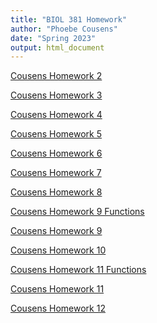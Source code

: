 ```yaml
---
title: "BIOL 381 Homework"
author: "Phoebe Cousens"
date: "Spring 2023"
output: html_document
---
```


[Cousens Homework 2](Homework_02.html)

[Cousens Homework 3](CousensHomework_3.html)

[Cousens Homework 4](CousensHomework4.html)

[Cousens Homework 5](CousensHomework5.html)

[Cousens Homework 6](CousensHomework6.html)

[Cousens Homework 7](Homework7.html)

[Cousens Homework 8](Homework8.html)

[Cousens Homework 9 Functions](my.functions.R)

[Cousens Homework 9](Homework.9.html)

[Cousens Homework 10](Homework10.html)

[Cousens Homework 11 Functions](HW11Functions.R)

[Cousens Homework 11](Homework11.html)

[Cousens Homework 12](Homework12.html)


